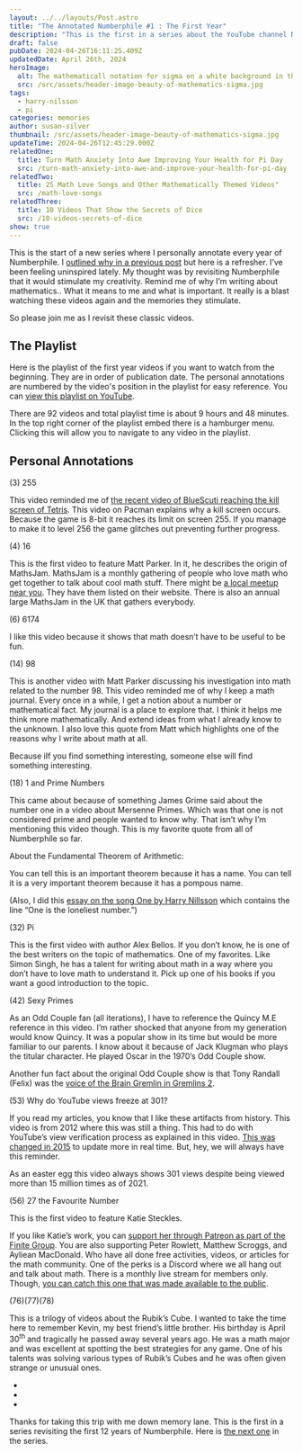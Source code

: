 ```yaml
---
layout: ../../layouts/Post.astro
title: "The Annotated Numberphile #1 : The First Year"
description: "This is the first in a series about the YouTube channel Numberphile. We are revisting each year and personally annotating our favorite videos. "
draft: false
pubDate: 2024-04-26T16:11:25.409Z
updatedDate: April 26th, 2024
heroImage:
  alt: The mathematicall notation for sigma on a white background in the colors of pink and green.
  src: /src/assets/header-image-beauty-of-mathematics-sigma.jpg
tags:
  - harry-nilsson
  - pi
categories: memories
author: susan-silver
thumbnail: /src/assets/header-image-beauty-of-mathematics-sigma.jpg
updateTime: 2024-04-26T12:45:29.000Z
relatedOne:
  title: Turn Math Anxiety Into Awe Improving Your Health for Pi Day
  src: /turn-math-anxiety-into-awe-and-improve-your-health-for-pi-day
relatedTwo:
  title: 25 Math Love Songs and Other Mathematically Themed Videos"
  src: /math-love-songs
relatedThree:
  title: 10 Videos That Show the Secrets of Dice
  src: /10-videos-secrets-of-dice
show: true
---
```


This is the start of a new series where I personally annotate every year of Numberphile. I [outlined why in a previous post](https://beautyofmathematics.com/the-annotated-numberphile-a-retrospective-by-year/) but here is a refresher. I’ve been feeling uninspired lately. My thought was by revisiting Numberphile that it would stimulate my creativity. Remind me of why I’m writing about mathematics.. What it means to me and what is important. It really is a blast watching these videos again and the memories they stimulate. 

So please join me as I revisit these classic videos. 

<SeriesMenu />


## The Playlist

Here is the playlist of the first year videos if you want to watch from the beginning. They are in order of publication date. The personal annotations are numbered by the video's position in the playlist for easy reference. You can [view this playlist on YouTube](https://www.youtube.com/playlist?list=PLLL_2f0y97l-MSa9RNpfvCeN00gpeQsWO). 

There are 92 videos and total playlist time is about 9 hours and 48 minutes. In the top right corner of the playlist embed there is a hamburger menu. Clicking this will allow you to navigate to any video in the playlist. 

<PlaylistOne />


## Personal Annotations

(3) 255 

<YouTube id="https://youtu.be/umYvFdU54Po?si=Hz8rPMc9vu-DQ7aw" />

This video reminded me of [the recent video of BlueScuti reaching the kill screen of Tetris](https://arstechnica.com/gaming/2024/01/someone-has-finally-beaten-nes-tetris/). This video on Pacman explains why a kill screen occurs. Because the game is 8-bit it reaches its limit on screen 255. If you manage to make it to level 256 the game glitches out preventing further progress. 

(4) 16

<YouTube id="https://youtu.be/mLQNvuZH3GU?si=XPCKK7TRBJv52cza" />

This is the first video to feature Matt Parker. In it, he describes the origin of MathsJam.  MathsJam is a monthly gathering of people who love math who get together to talk about cool math stuff. There might be [a local meetup near you](https://www.mathsjam.com/). They have them listed on their website. There is also an annual large MathsJam in the UK that gathers everybody. 

(6) 6174 

<YouTube id="https://youtu.be/d8TRcZklX_Q?si=gV8Vu9t8udj2Q91H" />

I like this video because it shows that math doesn’t have to be useful to be fun. 

(14) 98

<YouTube id="https://youtu.be/hiOMtBrH8pc?si=LYoW9j5Pcp1vRuVo" />

This is another video with Matt Parker discussing his investigation into math related to the number 98. This video reminded me of why I keep a math journal. Every once in a while, I get a notion about a number or mathematical fact. My journal is a place to explore that. I think it helps me think more mathematically. And extend ideas from what I already know to the unknown. I also love this quote from Matt which highlights one of the reasons why I write about math at all.


<RegBlockquote cite="Matt Parker" show>
Because iIf you find something interesting, someone else will find something interesting.
</ RegBlockquote>

(18) 1 and Prime Numbers

<YouTube id="https://youtu.be/IQofiPqhJ_s?si=UP1MVhaY-FvfC1j8" />

This came about because of something James Grime said about the number one in a video about Mersenne Primes. Which was that one is not considered prime and people wanted to know why. That isn’t why I’m mentioning this video though. This is my favorite quote from all of Numberphile so far. 

About the Fundamental Theorem of Arithmetic:

<RegBlockquote cite="James Grime" show>
You can tell this is an important theorem because it has a name. You can tell it is a very important theorem because it has a pompous name.
</ RegBlockquote>

(Also, I did this [essay on the song One by Harry Nillsson](https://beautyofmathematics.com/one-harry-nilsson/) which contains the line “One is the loneliest number.”)

(32) Pi

<YouTube id="https://youtu.be/yJ-HwrOpIps?si=PdIzw_xxphAGjR2Y" />

This is the first video with author Alex Bellos. If you don’t know, he is one of the best writers on the topic of mathematics. One of my favorites. Like Simon Singh, he has a talent for writing about math in a way where you don’t have to love math to understand it. Pick up one of his books if you want a good introduction to the topic. 

(42) Sexy Primes

<YouTube id="https://youtu.be/WJ12DYBuazY?si=w_Pk2SkObvAvSKKu" />

As an Odd Couple fan (all iterations), I have to reference the Quincy M.E reference in this video. I’m rather shocked that anyone from my generation would know Quincy. It was a popular show in its time but would be more familiar to our parents. I know about it because of Jack Klugman who plays the titular character. He played Oscar in the 1970’s Odd Couple show. 

Another fun fact about the original Odd Couple show is that Tony Randall (Felix) was the [voice of the Brain Gremlin in Gremlins 2](https://www.youtube.com/watch?v=cdNFRncAAw0). 

(53) Why do YouTube views freeze at 301?

<YouTube id="https://youtu.be/oIkhgagvrjI?si=z5tqDLlcyffMH8ow" />

If you read my articles, you know that I like these artifacts from history. This video is from 2012 where this was still a thing. This had to do with YouTube’s view verification process as explained in this video. [This was changed in 2015](https://www.theverge.com/2015/8/5/9100759/youtube-301-view-count-freeze-going-away) to update more in real time. But, hey, we will always have this reminder.

As an easter egg this video always shows 301 views despite being viewed more than 15 million times as of 2021. 

(56) 27 the Favourite Number

<YouTube id="https://youtu.be/euAHY9hqRN4?si=qI6-HzDJSvermQeP" />

This is the first video to feature Katie Steckles. 

If you like Katie’s work, you can [support her through Patreon as part of the Finite Group](https://www.patreon.com/FiniteGroup/posts). You are also supporting Peter Rowlett, Matthew Scroggs, and Ayliean MacDonald. Who have all done free activities, videos, or articles for the math community. One of the perks is a Discord where we all hang out and talk about math. There is a monthly live stream for members only. Though, [you can catch this one that was made available to the public](https://www.youtube.com/watch?v=mLvU30I03ZY). 

(76)(77)(78)

This is a trilogy of videos about the Rubik’s Cube. I wanted to take the time here to remember Kevin, my best friend’s little brother. His birthday is April 30<sup>th </sup>and tragically he passed away several years ago. He was a math major and was excellent at spotting the best strategies for any game. One of his talents was solving various types of Rubik’s Cubes and he was often given strange or unusual ones. 

- <YouTube id="https://youtu.be/QV9k6dRQQe4?si=-hvSgl2ACNcT8pYB" />

- <YouTube id="https://youtu.be/yF2J39Xny4Q?si=J5OxlMlc-5OVXw7I" />

- <YouTube id="https://youtu.be/BTyzE-NDga8?si=QQfIhWWFBZaGp9Lv" />

Thanks for taking this trip with me down memory lane. This is the first in a series revisiting the first 12 years of Numberphile. Here is [the next one](/annotated-numberphile-first-anniversary) in the series. 

<NavigationBtn prev="/the-annotated-numberphile-a-retrospective-by-year" next="/annotated-numberphile-first-anniversary" />